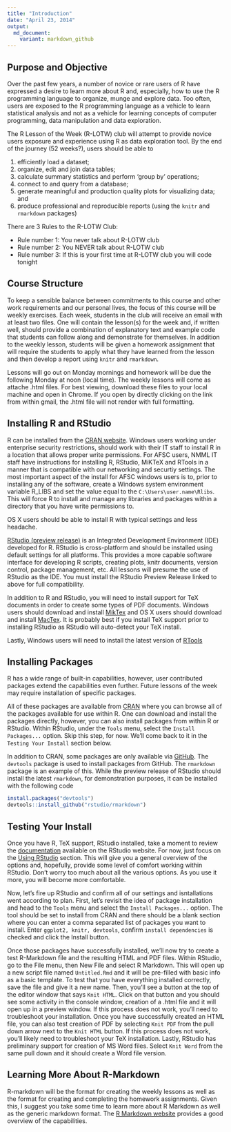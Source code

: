 ```yaml
---
title: "Introduction"
date: "April 23, 2014"
output:
  md_document:
    variant: markdown_github
---
```


## Purpose and Objective

Over the past few years, a number of novice or rare users of R have expressed a desire to learn more about R and, especially, how to use the R programming language to organize, munge and explore data. Too often, users are exposed to the R programming language as a vehicle to learn statistical analysis and not as a vehicle for learning concepts of computer programming, data manipulation and data exploration.

The R Lesson of the Week (R-LOTW) club will attempt to provide novice users exposure and experience using R as data exploration tool. By the end of the journey (52 weeks?), users should be able to 

1) efficiently load a dataset; 
2) organize, edit and join data tables; 
3) calculate summary statistics and perform 'group by' operations; 
4) connect to and query from a database; 
5) generate meaningful and production quality plots for visualizing data; and 
6) produce professional and reproducible reports (using the `knitr` and `rmarkdown` packages)

<!--more-->

There are 3 Rules to the R-LOTW Club:

- Rule number 1: You never talk about R-LOTW club
- Rule number 2: You NEVER talk about R-LOTW club
- Rule number 3: If this is your first time at R-LOTW club you will code tonight

## Course Structure

To keep a sensible balance between commitments to this course and other work requirements and our personal lives, the focus of this course will be weekly exercises. Each week, students in the club will receive an email with at least two files. One will contain the lesson(s) for the week and, if written well, should provide a combination of explanatory text and example code that students can follow along and demonstrate for themselves. In addition to the weekly lesson, students will be given a homework assignment that will require the students to apply what they have learned from the lesson and then develop a report using `knitr` and `rmarkdown`.

Lessons will go out on Monday mornings and homework will be due the following Monday at noon (local time). The weekly lessons will come as attache .html files. For best viewing, download these files to your local machine and open in Chrome. If you open by directly clicking on the link from within gmail, the .html file will not render with full formatting.

## Installing R and RStudio

R can be installed from the [CRAN website](http://cran.us.r-project.org/). Windows users working under enterprise security restrictions, should work with their IT staff to install R in a location that allows proper write permissions. For AFSC users, NMML IT staff have instructions for installing R, RStudio, MiKTeX and RTools in a manner that is compatible with our networking and securtiy settings. The most important aspect of the install for AFSC windows users is to, prior to installing any of the software, create a Windows system environment variable R_LIBS and set the value equal to the `C:\Users\user.name\Rlibs`. This will force R to install and manage any libraries and packages within a directory that you have write permissions to.

OS X users should be able to install R with typical settings and less headache.

[RStudio (preview release)](http://www.rstudio.com/ide/download/preview) is an Integrated Development Environment (IDE) developed for R. RStudio is cross-platform and should be installed using default settings for all platforms. This provides a more capable software interface for developing R scripts, creating plots, knitr documents, version control, package management, etc. All lessons will presume the use of RStudio as the IDE. You must install the RStudio Preview Release linked to above for full compatibility.

In addition to R and RStudio, you will need to install support for TeX documents in order to create some types of PDF documents. Windows users should download and install [MikTex](http://miktex.org/download) and OS X users should download and install [MacTex](http://tug.org/mactex/downloading.html). It is probably best if you install TeX support prior to installing RStudio as RStudio will auto-detect your TeX install.

Lastly, Windows users will need to install the latest version of [RTools](http://cran.r-project.org/bin/windows/Rtools)

## Installing Packages

R has a wide range of built-in capabilities, however, user contributed packages extend the capabilities even further. Future lessons of the week may require installation of specific packages.

All of these packages are available from [CRAN](http://cran.us.r-project.org/web/packages/available_packages_by_name.html) where you can browse all of the packages available for use within R. One can download and install the packages directly, however, you can also install packages from within R or RStudio. Within RStudio, under the `Tools` menu, select the `Install Packages...` option. Skip this step, for now. We'll come back to it in the `Testing Your Install` section below.

In addition to CRAN, some packages are only available via [GitHub](http://github.com). The `devtools` package is used to install packages from GitHub. The `rmarkdown` package is an example of this. While the preview release of RStudio should install the latest `rmarkdown`, for demonstration purposes, it can be installed with the following code

```r
install.packages("devtools")
devtools::install_github("rstudio/rmarkdown")
```

## Testing Your Install

Once you have R, TeX support, RStudio installed, take a moment to review the [documentation](https://support.rstudio.com/hc/en-us/categories/200035113-Documentation) available on the RStudio website. For now, just focus on the [Using RStudio](https://support.rstudio.com/hc/en-us/sections/200107586-Using-RStudio) section. This will give you a general overview of the options and, hopefully, provide some level of comfort working within RStudio. Don't worry too much about all the various options. As you use it more, you will become more comfortable.

Now, let's fire up RStudio and confirm all of our settings and isntallations went according to plan. First, let's revisit the idea of package installation and head to the `Tools` menu and select the `Install Packages...` option. The tool should be set to install from CRAN and there should be a blank section where you can enter a comma separated list of packages you want to install. Enter `ggplot2, knitr, devtools`, confirm `install dependencies` is checked and click the Install button. 

Once those packages have successfully installed, we'll now try to create a test R-Markdown file and the resulting HTML and PDF files. Within RStudio, go to the File menu, then New File and select R Markdown. This will open up a new script file named `Untitled.Rmd` and it will be pre-filled with basic info as a basic template. To test that you have everything installed correctly, save the file and give it a new name. Then, you'll see a button at the top of the editor window that says `Knit HTML`. Click on that button and you should see some activity in the console window, creation of a .html file and it will open up in a preview window. If this process does not work, you'll need to troubleshoot your installation. Once you have successfully created an HTML file, you can also test creation of PDF by selecting `Knit PDF` from the pull down arrow next to the `Knit HTML` button. If this process does not work, you'll likely need to troubleshoot your TeX installation. Lastly, RStudio has preliminary support for creation of MS Word files. Select `Knit Word` from the same pull down and it should create a Word file version.

## Learning More About R-Markdown

R-markdown will be the format for creating the weekly lessons as well as the format for creating and completing the homework assignments. Given this, I suggest you take some time to learn more about R Markdown as well as the generic markdown format. The [R Markdown website](http://rmarkdown.rstudio.com/) provides a good overview of the capabilities.
